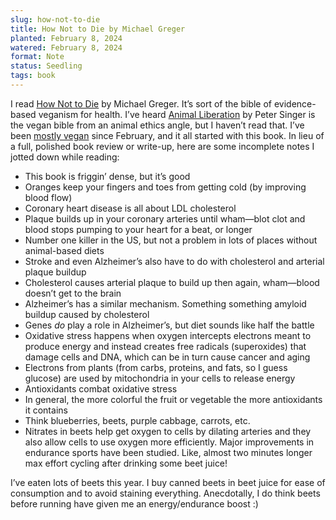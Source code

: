 ```yaml
---
slug: how-not-to-die
title: How Not to Die by Michael Greger
planted: February 8, 2024
watered: February 8, 2024
format: Note
status: Seedling
tags: book
---
```


I read [How Not to Die](https://www.goodreads.com/book/show/25663961-how-not-to-die) by Michael Greger. It’s sort of the bible of evidence-based veganism for health. I’ve heard [Animal Liberation](https://www.goodreads.com/book/show/29380.Animal_Liberation) by Peter Singer is the vegan bible from an animal ethics angle, but I haven’t read that. I’ve been [mostly vegan](/vegan-dissonance) since February, and it all started with this book. In lieu of a full, polished book review or write-up, here are some incomplete notes I jotted down while reading:

- This book is friggin’ dense, but it’s good
- Oranges keep your fingers and toes from getting cold (by improving blood flow)
- Coronary heart disease is all about LDL cholesterol
- Plaque builds up in your coronary arteries until wham—blot clot and blood stops pumping to your heart for a beat, or longer
- Number one killer in the US, but not a problem in lots of places without animal-based diets
- Stroke and even Alzheimer’s also have to do with cholesterol and arterial plaque buildup
- Cholesterol causes arterial plaque to build up then again, wham—blood doesn’t get to the brain
- Alzheimer’s has a similar mechanism. Something something amyloid buildup caused by cholesterol
- Genes _do_ play a role in Alzheimer’s, but diet sounds like half the battle
- Oxidative stress happens when oxygen intercepts electrons meant to produce energy and instead creates free radicals (superoxides) that damage cells and DNA, which can be in turn cause cancer and aging
- Electrons from plants (from carbs, proteins, and fats, so I guess glucose) are used by mitochondria in your cells to release energy
- Antioxidants combat oxidative stress
- In general, the more colorful the fruit or vegetable the more antioxidants it contains
- Think blueberries, beets, purple cabbage, carrots, etc.
- Nitrates in beets help get oxygen to cells by dilating arteries and they also allow cells to use oxygen more efficiently. Major improvements in endurance sports have been studied. Like, almost two minutes longer max effort cycling after drinking some beet juice!

I’ve eaten lots of beets this year. I buy canned beets in beet juice for ease of consumption and to avoid staining everything. Anecdotally, I do think beets before running have given me an energy/endurance boost :)
